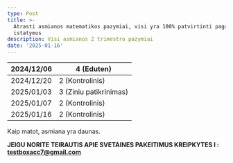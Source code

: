 ```yaml
---
type: Post
title: >-
  Atrasti asmianos matematikos pazymiai, visi yra 100% patvirtinti pagal musu
  istatymus
description: Visi asmianos 2 trimestro pazymiai
date: '2025-01-16'
---
```

| 2024/12/06 | 4 (Eduten)             |
| ---------- | ---------------------- |
| 2024/12/20 | 2 (Kontrolinis)        |
| 2025/01/03 | 3 (Ziniu patikrinimas) |
| 2025/01/07 | 2 (Kontrolinis)        |
| 2025/01/16 | 2 (Kontrolinis)        |

Kaip matot, asmiana yra daunas.

**JEIGU NORITE TEIRAUTIS APIE SVETAINES PAKEITIMUS KREIPKYTES I :** [**testboxacc7@gmail.com**](mailto:testboxacc7@gmail.com)

